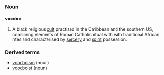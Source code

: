 ===Noun===
====voodoo====
#A black religious [[cult]] practised in the Caribbean and the southern US, combining elements of Roman Catholic ritual with with traditional African rites and characterised by [[sorcery]] and [[spirit]] possession.
===Derived terms===
*[[voodooism]] (noun)
*[[voodooist]] (noun)